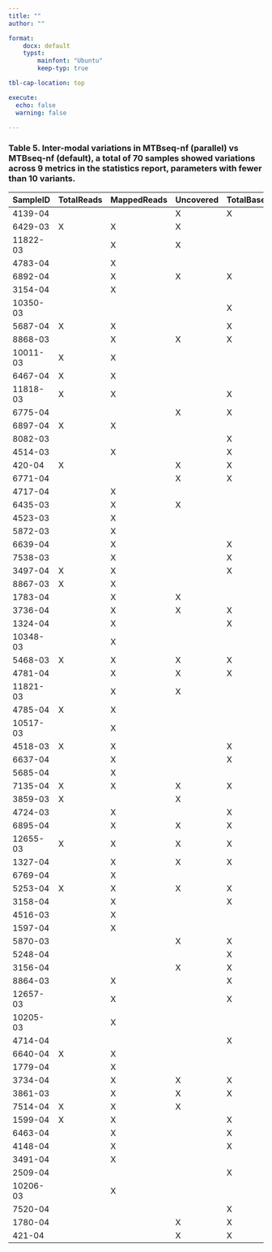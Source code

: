 ```yaml
---
title: ""
author: ""

format:
    docx: default
    typst:
        mainfont: "Ubuntu"
        keep-typ: true

tbl-cap-location: top

execute:
  echo: false
  warning: false

---
```


```{=typst}

#set page(numbering: none)
#set page("a2")

```


### Table 5. Inter-modal variations in MTBseq-nf (parallel) vs MTBseq-nf (default), a total of 70 samples showed variations across 9 metrics in the statistics report, parameters with fewer than 10 variants.


```{=typst}
\
\
```



| **SampleID** | **TotalReads** | **MappedReads** | **Uncovered** | **TotalBasesUnambiguous** | **CoverageMeanUnambiguous** | **CoverageMean** | **TotalBases** | **CoverageMedian** |
|--------------|----------------|-----------------|---------------|---------------------------|-----------------------------|------------------|----------------|--------------------|
| 4139-04      |                |                 | X             | X                         |                             |                  | X              |                    |
| 6429-03      | X              | X               | X             |                           |                             |                  | X              |                    |
| 11822-03     |                | X               | X             |                           |                             |                  | X              |                    |
| 4783-04      |                | X               |               |                           |                             |                  |                |                    |
| 6892-04      |                | X               | X             | X                         |                             |                  | X              |                    |
| 3154-04      |                | X               |               |                           |                             |                  |                |                    |
| 10350-03     |                |                 |               | X                         |                             |                  |                |                    |
| 5687-04      | X              | X               |               | X                         |                             |                  |                |                    |
| 8868-03      |                | X               | X             | X                         |                             |                  | X              |                    |
| 10011-03     | X              | X               |               |                           |                             |                  |                |                    |
| 6467-04      | X              | X               |               |                           |                             |                  |                |                    |
| 11818-03     | X              | X               |               | X                         |                             |                  |                |                    |
| 6775-04      |                |                 | X             | X                         |                             |                  | X              |                    |
| 6897-04      | X              | X               |               |                           |                             |                  |                |                    |
| 8082-03      |                |                 |               | X                         |                             |                  |                |                    |
| 4514-03      |                | X               |               | X                         |                             |                  |                |                    |
| 420-04       | X              |                 | X             | X                         |                             | X                | X              |                    |
| 6771-04      |                |                 | X             | X                         |                             |                  | X              |                    |
| 4717-04      |                | X               |               |                           |                             |                  |                |                    |
| 6435-03      |                | X               | X             |                           |                             |                  | X              |                    |
| 4523-03      |                | X               |               |                           |                             |                  |                |                    |
| 5872-03      |                | X               |               |                           |                             |                  |                |                    |
| 6639-04      |                | X               |               | X                         |                             |                  |                |                    |
| 7538-03      |                | X               |               | X                         |                             |                  |                |                    |
| 3497-04      | X              | X               |               | X                         |                             |                  |                |                    |
| 8867-03      | X              | X               |               |                           |                             |                  |                |                    |
| 1783-04      |                | X               | X             |                           |                             |                  | X              |                    |
| 3736-04      |                | X               | X             | X                         |                             |                  | X              |                    |
| 1324-04      |                | X               |               | X                         |                             |                  |                |                    |
| 10348-03     |                | X               |               |                           |                             |                  |                |                    |
| 5468-03      | X              | X               | X             | X                         |                             |                  | X              |                    |
| 4781-04      |                | X               | X             | X                         |                             |                  | X              |                    |
| 11821-03     |                | X               | X             |                           |                             |                  | X              |                    |
| 4785-04      | X              | X               |               |                           |                             |                  |                |                    |
| 10517-03     |                | X               |               |                           |                             |                  |                |                    |
| 4518-03      | X              | X               |               | X                         |                             |                  |                |                    |
| 6637-04      |                | X               |               | X                         |                             |                  |                |                    |
| 5685-04      |                | X               |               |                           |                             |                  |                |                    |
| 7135-04      | X              | X               | X             | X                         | X                           | X                | X              |                    |
| 3859-03      | X              |                 | X             |                           |                             |                  | X              |                    |
| 4724-03      |                | X               |               | X                         |                             |                  |                |                    |
| 6895-04      |                | X               | X             | X                         |                             |                  | X              |                    |
| 12655-03     | X              | X               | X             | X                         |                             |                  | X              |                    |
| 1327-04      |                | X               | X             | X                         |                             |                  | X              |                    |
| 6769-04      |                | X               |               |                           |                             |                  |                |                    |
| 5253-04      | X              | X               | X             | X                         |                             |                  | X              |                    |
| 3158-04      |                | X               |               | X                         |                             |                  |                |                    |
| 4516-03      |                | X               |               |                           |                             |                  |                |                    |
| 1597-04      |                | X               |               |                           |                             |                  |                |                    |
| 5870-03      |                |                 | X             | X                         |                             |                  | X              |                    |
| 5248-04      |                |                 |               | X                         |                             |                  |                |                    |
| 3156-04      |                |                 | X             | X                         |                             |                  | X              |                    |
| 8864-03      |                | X               |               | X                         |                             |                  |                |                    |
| 12657-03     |                | X               |               | X                         |                             |                  |                |                    |
| 10205-03     |                | X               |               |                           |                             |                  |                |                    |
| 4714-04      |                |                 |               | X                         |                             |                  |                |                    |
| 6640-04      | X              | X               |               |                           |                             |                  |                |                    |
| 1779-04      |                | X               |               |                           |                             |                  |                |                    |
| 3734-04      |                | X               | X             | X                         |                             |                  | X              |                    |
| 3861-03      |                | X               | X             | X                         |                             |                  | X              |                    |
| 7514-04      | X              | X               | X             |                           |                             |                  | X              |                    |
| 1599-04      | X              | X               |               | X                         |                             |                  |                |                    |
| 6463-04      |                | X               |               | X                         |                             |                  |                |                    |
| 4148-04      |                | X               |               | X                         |                             |                  |                |                    |
| 3491-04      |                | X               |               |                           |                             |                  |                |                    |
| 2509-04      |                |                 |               | X                         |                             |                  |                |                    |
| 10206-03     |                | X               |               |                           |                             |                  |                |                    |
| 7520-04      |                |                 |               | X                         |                             |                  |                |                    |
| 1780-04      |                |                 | X             | X                         |                             |                  | X              |                    |
| 421-04       |                |                 | X             | X                         | X                           | X                | X              | X                  |
